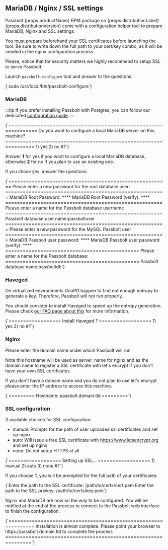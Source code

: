
## MariaDB / Nginx / SSL settings

Passbolt {props.productName} RPM package on {props.distributionLabel} {props.distributionVersion} come with a configuration helper tool to prepare MariaDB, Nginx and SSL settings.

You must prepare beforehand your SSL certificates before launching the tool. Be sure to write down the full path to your cert/key combo, as it will be needed in the nginx configuration process.

Please, notice that for security matters we highly recommend to setup SSL to serve Passbolt.

Launch `passbolt-configure` tool and answer to the questions:

<CodeBlock>
{`sudo /usr/local/bin/passbolt-configure`}
</CodeBlock>

### MariaDB

:::tip
If you prefer installing Passbolt with Postgres, you can follow our dedicated [configuration guide](/hosting/configure/database/configure-database/postgres/#rpm).
:::

<CodeBlock>
{`================================================================
Do you want to configure a local MariaDB server on this machine?
================================================================
1) yes
2) no
#?`}
</CodeBlock>

Answer **1** for yes if you want to configure a local MariaDB database, otherwise **2** for no if you plan to use an existing one.

If you chose yes, answer the questions:

<CodeBlock>
{`=======================================================
Please enter a new password for the root database user:
=======================================================
MariaDB Root Password: ****
MariaDB Root Password (verify): ****
======================================================
Please enter a name for the Passbolt database username
======================================================
Passbolt database user name:passboltuser
=======================================================
Please enter a new password for the MySQL Passbolt user
=======================================================
MariaDB Passbolt user password: ****
MariaDB Passbolt user password (verify): ****
==============================================
Please enter a name for the Passbolt database:
==============================================
Passbolt database name:passboltdb`}
</CodeBlock>

### Haveged

On virtualized environments GnuPG happen to find not enough entropy to generate a key. Therefore, Passbolt will not run properly.

You should consider to install Haveged to speed up the entropy generation. Please check [our FAQ page about this](https://help.passbolt.com/faq/hosting/why-haveged-virtual-env) for more information.

<CodeBlock>
{`==================
Install Haveged ?
==================
1) yes
2) no
#?`}
</CodeBlock>

### Nginx

Please enter the domain name under which Passbolt will run.

Note this hostname will be used as server_name for nginx and as the domain name to register a SSL certificate with let's encrypt if you don't have your own SSL certificates.

If you don't have a domain name and you do not plan to use let's encrypt please enter the IP address to access this machine.

<CodeBlock>
{`=========
Hostname: passbolt.domain.tld
=========`}
</CodeBlock>

### SSL configuration

3 available choices for SSL configuration:

- manual: Prompts for the path of user uploaded ssl certificates and set up nginx
- auto: Will issue a free SSL certificate with https://www.letsencrypt.org and set up nginx
- none: Do not setup HTTPS at all

<CodeBlock>
{`==================
Setting up SSL...
==================
1) manual
2) auto
3) none
#?`}
</CodeBlock>

If you choose **1**, you will be prompted for the full path of your certificates:

<CodeBlock>
{`Enter the path to the SSL certificate: /path/to/certs/cert.pem
Enter the path to the SSL privkey: /path/to/certs/key.pem`}
</CodeBlock>

Nginx and MariaDB are now on the way to be configured. You will be notified at the end of the process to connect to the Passbolt web interface to finish the configuration.

<CodeBlock>
{`===============================================================
Installation is almost complete. Please point your browser to
  https://passbolt.domain.tld to complete the process
===============================================================`}
</CodeBlock>
